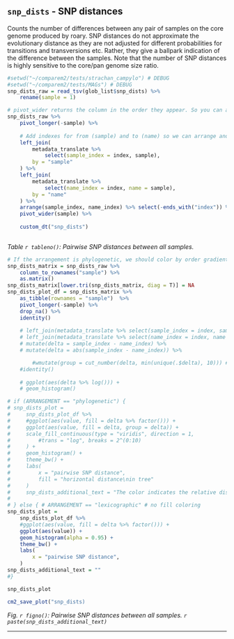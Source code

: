 ## `snp_dists` - SNP distances

Counts the number of differences between any pair of samples on the core genome produced by roary. SNP distances do not approximate the evolutionary distance as they are not adjusted for different probabilities for transitions and transversions etc. Rather, they give a ballpark indication of the difference between the samples. Note that the number of SNP distances is highly sensitive to the core/pan genome size ratio.


```r
#setwd("~/comparem2/tests/strachan_campylo") # DEBUG
#setwd("~/comparem2/tests/MAGs") # DEBUG
snp_dists_raw = read_tsv(glob_list$snp_dists) %>% 
    rename(sample = 1)

# pivot_wider returns the column in the order they appear. So you can arrange the data in the order you want before using pivot_wider. 
snp_dists_raw %>% 
    pivot_longer(-sample) %>%
    
    # Add indexes for from (sample) and to (name) so we can arrange and pivot out to the correct column order.
    left_join(
        metadata_translate %>% 
            select(sample_index = index, sample),
        by = "sample"
    ) %>% 
    left_join(
        metadata_translate %>% 
            select(name_index = index, name = sample),
        by = "name"
    ) %>% 
    arrange(sample_index, name_index) %>% select(-ends_with("index")) %>% # After arranging, we're done with the indexes.
    pivot_wider(sample) %>% 
    
    custom_dt("snp_dists")
    

```
*Table `r tableno()`: Pairwise SNP distances between all samples.*




```r

# If the arrangement is phylogenetic, we should color by order gradient to highlight the clusters.
snp_dists_matrix = snp_dists_raw %>% 
    column_to_rownames("sample") %>% 
    as.matrix()
snp_dists_matrix[lower.tri(snp_dists_matrix, diag = T)] = NA
snp_dists_plot_df = snp_dists_matrix %>%
    as_tibble(rownames = "sample")  %>% 
    pivot_longer(-sample) %>%
    drop_na() %>% 
    identity()
    
    # left_join(metadata_translate %>% select(sample_index = index, sample)) %>% 
    # left_join(metadata_translate %>% select(name_index = index, name = sample)) %>% 
    # mutate(delta = sample_index - name_index) %>% 
    # mutate(delta = abs(sample_index - name_index)) %>% 

        #wmutate(group = cut_number(delta, min(unique(.$delta), 10))) # DISABLED
    #identity()
    
    # ggplot(aes(delta %>% log())) + 
    # geom_histogram() 

# if (ARRANGEMENT == "phylogenetic") {
# snp_dists_plot = 
#     snp_dists_plot_df %>% 
#     #ggplot(aes(value, fill = delta %>% factor())) +
#     ggplot(aes(value, fill = delta, group = delta)) +
#     scale_fill_continuous(type = "viridis", direction = 1,
#         #trans = "log", breaks = 2^(0:10)
#     ) +
#     geom_histogram() + 
#     theme_bw() + 
#     labs(
#         x = "pairwise SNP distance", 
#         fill = "horizontal distance\nin tree"
#     )
#     snp_dists_additional_text = "The color indicates the relative distance for the pair when considering the index positions of a phylogenetic tree resembling the samples which is produced with mashtree. The index positions in a phylogenetic tree can be haphazard, but will always correlate with kinship."
# 
# } else { # ARRANGEMENT == "lexicographic" # no fill coloring
snp_dists_plot = 
    snp_dists_plot_df %>% 
    #ggplot(aes(value, fill = delta %>% factor())) +
    ggplot(aes(value)) +
    geom_histogram(alpha = 0.95) + 
    theme_bw() + 
    labs(
        x = "pairwise SNP distance", 
    ) 
snp_dists_additional_text = ""
#}

snp_dists_plot

cm2_save_plot("snp_dists)


```
*Fig. `r figno()`: Pairwise SNP distances between all samples. `r paste(snp_dists_additional_text)`*




---